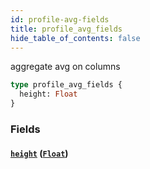 ```yaml
---
id: profile-avg-fields
title: profile_avg_fields
hide_table_of_contents: false
---
```


aggregate avg on columns

```graphql
type profile_avg_fields {
  height: Float
}
```

### Fields

#### [`height`](#) ([`Float`](/07-graphql/scalars/float))
